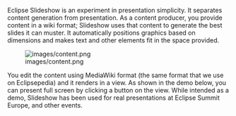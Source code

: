 Eclipse Slideshow is an experiment in presentation simplicity. It separates content generation 
from presentation. As a content producer, you provide content in a wiki format; Slideshow uses 
that content to generate the best slides it can muster. It automatically positions graphics 
based on dimensions and makes text and other elements fit in the space provided.

[[File:images/content.png]]


You edit the content using MediaWiki format (the same format that we use on Eclipsepedia) 
and it renders in a view. As shown in the demo below, you can present full screen by clicking 
a button on the view. While intended as a demo, Slideshow has been used for real presentations 
at Eclipse Summit Europe, and other events.

